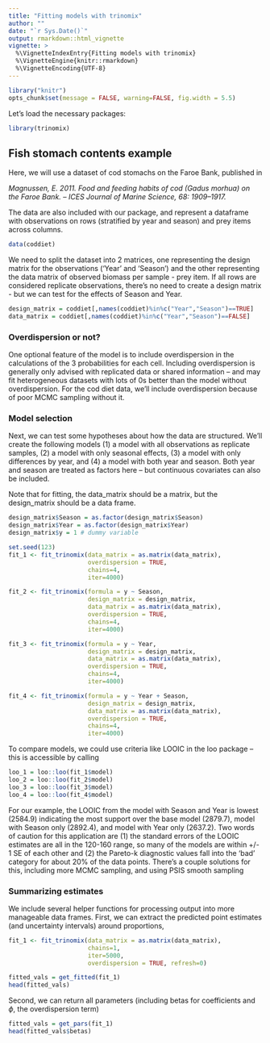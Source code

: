 ```yaml
---
title: "Fitting models with trinomix"
author: ""
date: "`r Sys.Date()`"
output: rmarkdown::html_vignette
vignette: >
  %\VignetteIndexEntry{Fitting models with trinomix}
  %\VignetteEngine{knitr::rmarkdown}
  %\VignetteEncoding{UTF-8}
---
```


```r
library("knitr")
opts_chunk$set(message = FALSE, warning=FALSE, fig.width = 5.5)
```

Let's load the necessary packages:

```r
library(trinomix)
```

## Fish stomach contents example

Here, we will use a dataset of cod stomachs on the Faroe Bank, published in 

*Magnussen, E. 2011. Food and feeding habits of cod (Gadus morhua) on the Faroe Bank. – ICES Journal of Marine Science, 68: 1909–1917.*

The data are also included with our package, and represent a dataframe with observations on rows (stratified by year and season) and prey items across columns. 

```r
data(coddiet)
```

We need to split the dataset into 2 matrices, one representing the design matrix for the observations ('Year' and 'Season') and the other representing the data matrix of observed biomass per sample - prey item. If all rows are considered replicate observations, there's no need to create a design matrix - but we can test for the effects of Season and Year. 

```r
design_matrix = coddiet[,names(coddiet)%in%c("Year","Season")==TRUE]
data_matrix = coddiet[,names(coddiet)%in%c("Year","Season")==FALSE]
```

### Overdispersion or not? 

One optional feature of the model is to include overdispersion in the calculations of the 3 probabilities for each cell. Including overdispersion is generally only advised with replicated data or shared information -- and may fit heterogeneous datasets with lots of 0s better than the model without overdispersion. For the cod diet data, we'll include overdispersion because of poor MCMC sampling without it. 

### Model selection  

Next, we can test some hypotheses about how the data are structured. We'll create the following models (1) a model with all observations as replicate samples, (2) a model with only seasonal effects, (3) a model with only differences by year, and (4) a model with both year and season. Both year and season are treated as factors here -- but continuous covariates can also be included.

Note that for fitting, the data_matrix should be a matrix, but the design_matrix should be a data frame.  

```r
design_matrix$Season = as.factor(design_matrix$Season)
design_matrix$Year = as.factor(design_matrix$Year)
design_matrix$y = 1 # dummy variable

set.seed(123)
fit_1 <- fit_trinomix(data_matrix = as.matrix(data_matrix),
                      overdispersion = TRUE,
                      chains=4,
                      iter=4000)

fit_2 <- fit_trinomix(formula = y ~ Season, 
                      design_matrix = design_matrix, 
                      data_matrix = as.matrix(data_matrix),
                      overdispersion = TRUE,
                      chains=4,
                      iter=4000)

fit_3 <- fit_trinomix(formula = y ~ Year, 
                      design_matrix = design_matrix, 
                      data_matrix = as.matrix(data_matrix),
                      overdispersion = TRUE,
                      chains=4,
                      iter=4000)

fit_4 <- fit_trinomix(formula = y ~ Year + Season, 
                      design_matrix = design_matrix, 
                      data_matrix = as.matrix(data_matrix),
                      overdispersion = TRUE,
                      chains=4,
                      iter=4000)
```

To compare models, we could use criteria like LOOIC in the loo package -- this is accessible by calling  

```r
loo_1 = loo::loo(fit_1$model)
loo_2 = loo::loo(fit_2$model)
loo_3 = loo::loo(fit_3$model)
loo_4 = loo::loo(fit_4$model)
```

For our example, the LOOIC from the model with Season and Year is lowest (2584.9) indicating the most support over the base model (2879.7), model with Season only (2892.4), and model with Year only (2637.2). Two words of caution for this application are (1) the standard errors of the LOOIC estimates are all in the 120-160 range, so many of the models are within +/- 1 SE of each other and (2) the Pareto-k diagnostic values fall into the 'bad' category for about 20% of the data points. There's a couple solutions for this, including more MCMC sampling, and using PSIS smooth sampling 

### Summarizing estimates

We include several helper functions for processing output into more manageable data frames. First, we can extract the predicted point estimates (and uncertainty intervals) around proportions,

```r
fit_1 <- fit_trinomix(data_matrix = as.matrix(data_matrix), 
                      chains=1,
                      iter=5000,
                      overdispersion = TRUE, refresh=0)

fitted_vals = get_fitted(fit_1)
head(fitted_vals)
```

Second, we can return all parameters (including betas for coefficients and $\phi$, the overdispersion term) 

```r
fitted_vals = get_pars(fit_1)
head(fitted_vals$betas)
```



